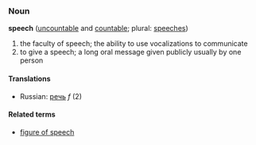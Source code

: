 ===Noun===
'''speech''' ([[uncountable]] and [[countable]]; plural: [[speeches]])

<!-- not real defs - just show basic senses... -->
#the faculty of speech; the ability to use vocalizations to communicate
#to give a speech; a long oral message given publicly usually by one person

====Translations====

*Russian: [[речь]] ''f'' (2)

====Related terms====
*[[figure of speech]]